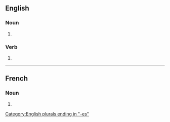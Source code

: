 {{also|Infixes|infixés}}

==English==

===Noun===
{{head|en|noun plural form}}

# {{plural of|infix|lang=en}}

[[Category:English plurals ending in "-es"]]

===Verb===
{{head|en|verb form}}

# {{en-third-person singular of|infix|lang=en}}

----

==French==

===Noun===
{{head|fr|noun plural form|g=m}}

# {{plural of|infixe|lang=fr}}
